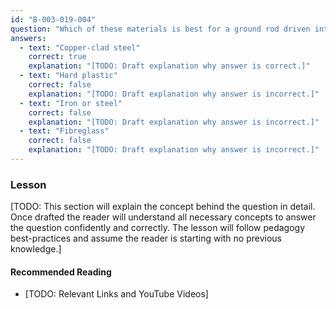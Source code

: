 ```yaml
---
id: "B-003-019-004"
question: "Which of these materials is best for a ground rod driven into the earth?"
answers:
  - text: "Copper-clad steel"
    correct: true
    explanation: "[TODO: Draft explanation why answer is correct.]"
  - text: "Hard plastic"
    correct: false
    explanation: "[TODO: Draft explanation why answer is incorrect.]"
  - text: "Iron or steel"
    correct: false
    explanation: "[TODO: Draft explanation why answer is incorrect.]"
  - text: "Fibreglass"
    correct: false
    explanation: "[TODO: Draft explanation why answer is incorrect.]"
---
```


### Lesson

[TODO: This section will explain the concept behind the question in detail. Once drafted the reader will understand all necessary concepts to answer the question confidently and correctly. The lesson will follow pedagogy best-practices and assume the reader is starting with no previous knowledge.]

#### Recommended Reading

- [TODO: Relevant Links and YouTube Videos]
